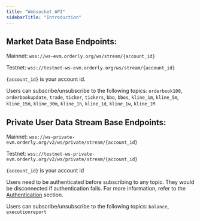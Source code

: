 ```yaml
---
title: "Websocket API"
sidebarTitle: "Introduction"
---
```


## Market Data Base Endpoints:

Mainnet: `wss://ws-evm.orderly.org/ws/stream/{account_id}`

Testnet: `wss://testnet-ws-evm.orderly.org/ws/stream/{account_id}`

`{account_id}` is your account id.

Users can subscribe/unsubscribe to the following topics: `orderbook100`, `orderbookupdate`, `trade`, `ticker`, `tickers`, `bbo`, `bbos`, `kline_1m`, `kline_5m`, `kline_15m`, `kline_30m`, `kline_1h`, `kline_1d`, `kline_1w`, `kline_1M`

## Private User Data Stream Base Endpoints:

Mainnet: `wss://ws-private-evm.orderly.org/v2/ws/private/stream/{account_id}`

Testnet: `wss://testnet-ws-private-evm.orderly.org/v2/ws/private/stream/{account_id}`

`{account_id}` is your account id

Users need to be authenticated before subscribing to any topic. They would be disconnected if authentication fails. For more information, refer to the [Authentication](/build-on-evm/evm-api/authentication) section.

Users can subscribe/unsubscribe to the following topics: `balance`, `executionreport`